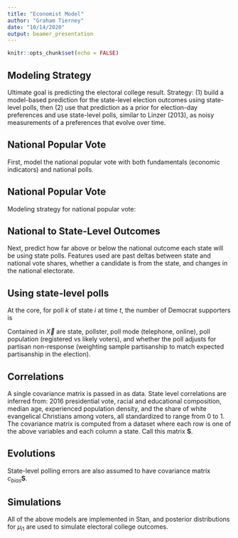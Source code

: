 ```yaml
---
title: "Economist Model"
author: "Graham Tierney"
date: "10/14/2020"
output: beamer_presentation
---
```


```r
knitr::opts_chunk$set(echo = FALSE)
```


## Modeling Strategy

Ultimate goal is predicting the electoral college result. Strategy: (1) build a model-based prediction for the state-level election outcomes \textit{without} using state-level polls, then (2) use that prediction as a prior for election-day preferences and use state-level polls, similar to Linzer (2013), as noisy measurements of a preferences that evolve over time. 

## National Popular Vote

First, model the national popular vote with both fundamentals (economic indicators) and national polls. 

\begin{itemize}
  \item ``Fundamentals'' models have historically been fairly accurate (comparable accuracy to late-campaign polls). 
  \item National polls are conducted {\it much} more frequently. 
  \item Allows the prior to change over time based on changes in national polls and economic data.  
\end{itemize}

## National Popular Vote

Modeling strategy for national popular vote: 
\begin{enumerate}
  \item Select fundamentals variables via leave-one-out cross validation accuracy.\footnote{Technically, they use elastic net regularization, which combines the lasso and ridge regression penalties.}
  \item Use current national polling averages starting in late June (time also selected by cross validation). 
  \item For uncertainty quantification, assume the popular vote follows a Beta distribution and both mean and concentration parameters. 
\end{enumerate}


## National to State-Level Outcomes

Next, predict how far above or below the national outcome each state will be \textit{without} using state polls. Features used are past deltas between state and national vote shares, whether a candidate is from the state, and changes in the national electorate. 

## Using state-level polls

At the core, for poll $k$ of state $i$ at time $t$, the number of Democrat supporters is 
\begin{align*}
  Y_{itk} &\sim Binom(N_{itk},p_{itk}) \\
  \text{logit}(p_{itk}) &= \mu_{it} + \vec{X}_{itk}^T \vec{\beta} + \sigma_i \epsilon_{k} & \epsilon_k \sim N(0,1)
\end{align*}

Contained in $\vec{X}$ are state, pollster, poll mode (telephone, online), poll population (registered vs likely voters), and whether the poll adjusts for partisan non-response (weighting sample partisanship to match expected partisanship in the election).\footnote{Partisan non-response bias and state-level bias are computed slightly differently than the others.} 

## Correlations

A single covariance matrix is passed in as data. State level correlations are inferred from: 2016 presidential vote, racial and educational composition, median age, experienced population density, and the share of white evangelical Christians among voters, all standardized to range from 0 to 1. The covariance matrix is computed from a dataset where each row is one of the above variables and each column a state.\footnote{The computation isn't quite as simple as `cov(mat)`.} Call this matrix $\mathbf{S}$. 

## Evolutions

\begin{align*}
\vec{\mu}_{\cdot t} &= \vec{\mu}_{\cdot t} + \vec{\epsilon} & \vec{\epsilon} \sim MNV(0,c_\mu \mathbf{S}) \\
\vec{\mu}_{\cdot 1} &= \vec{m}_{prior} + \vec{\epsilon} & \vec{\epsilon} \sim MNV(0,c_{prior} \mathbf{S})
\end{align*}

State-level polling errors are also assumed to have covariance matrix $c_{bias} \mathbf{S}$. 

## Simulations

All of the above models are implemented in Stan, and posterior distributions for $\mu_{i1}$ are used to simulate electoral college outcomes. 
